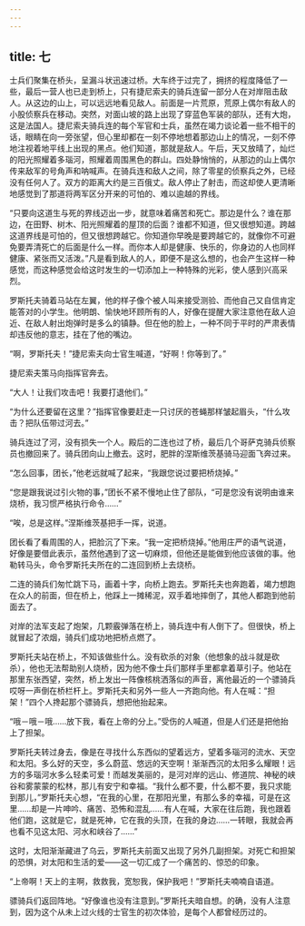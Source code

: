 ```yaml
---
---
---
```

title: 七
---



士兵们聚集在桥头，呈漏斗状迅速过桥。大车终于过完了，拥挤的程度降低了一些，最后一营人也已走到桥上，只有捷尼索夫的骑兵连留一部分人在对岸阻击敌人。从这边的山上，可以远远地看见敌人。前面是一片荒原，荒原上偶尔有敌人的小股侦察兵在移动。突然，对面山坡的路上出现了穿蓝色军装的部队，还有大炮，这是法国人。捷尼索夫骑兵连的每个军官和士兵，虽然在竭力谈论着一些不相干的话，眼睛在向一旁张望，但心里却都在一刻不停地想着那边山上的情况，一刻不停地注视着地平线上出现的黑点。他们知道，那就是敌人。午后，天又放晴了，灿烂的阳光照耀着多瑙河，照耀着周围黑色的群山。四处静悄悄的，从那边的山上偶尔传来敌军的号角声和呐喊声。在骑兵连和敌人之间，除了零星的侦察兵之外，已经没有任何人了。双方的距离大约是三百俄丈。敌人停止了射击，而这却使人更清晰地感觉到了那道将两军区分开来的可怕的、难以逾越的界线。

“只要向这道生与死的界线迈出一步，就意味着痛苦和死亡。那边是什么？谁在那边，在田野、树木、阳光照耀着的屋顶的后面？谁都不知道，但又很想知道。跨越这道界线是可怕的，但又很想跨越它。你知道你早晚是要跨越它的，就像你不可避免要弄清死亡的后面是什么一样。而你本人却是健康、快乐的，你身边的人也同样健康、紧张而又活泼。”凡是看到敌人的人，即便不是这么想的，也会产生这样一种感觉，而这种感觉会给这时发生的一切添加上一种特殊的光彩，使人感到兴高采烈。

罗斯托夫骑着马站在左翼，他的样子像个被人叫来接受测验、而他自己又自信肯定能答对的小学生。他明朗、愉快地环顾所有的人，好像在提醒大家注意他在敌人迫近、在敌人射出炮弹时是多么的镇静。但在他的脸上，一种不同于平时的严肃表情却违反他的意志，挂在了他的嘴边。

“啊，罗斯托夫！”捷尼索夫向士官生喊道，“好啊！你等到了。”

捷尼索夫策马向指挥官奔去。

“大人！让我们攻击吧！我要打退他们。”

“为什么还要留在这里？”指挥官像要赶走一只讨厌的苍蝇那样皱起眉头，“什么攻击？把队伍带过河去。”

骑兵连过了河，没有损失一个人。殿后的二连也过了桥，最后几个哥萨克骑兵侦察员也撤回来了。骑兵团向山上撤去。这时，肥胖的涅斯维茨基骑马迎面飞奔过来。

“怎么回事，团长，”他老远就喊了起来，“我跟您说过要把桥烧掉。”

“您是跟我说过引火物的事，”团长不紧不慢地止住了部队，“可是您没有说明由谁来烧桥，我习惯严格执行命令……”

“唉，总是这样。”涅斯维茨基把手一挥，说道。

团长看了看周围的人，把脸沉了下来。“我一定把桥烧掉。”他用庄严的语气说道，好像是要借此表示，虽然他遇到了这一切麻烦，但他还是能做到他应该做的事。他勒转马头，命令罗斯托夫所在的二连回到桥上去烧桥。

二连的骑兵们匆忙跳下马，画着十字，向桥上跑去。罗斯托夫也奔跑着，竭力想跑在众人的前面，但在桥上，他踩上一摊稀泥，双手着地摔倒了，其他人都跑到他前面去了。

对岸的法军支起了炮架，几颗霰弹落在桥上，骑兵连中有人倒下了。但很快，桥上就冒起了浓烟，骑兵们成功地把桥点燃了。

罗斯托夫站在桥上，不知该做些什么。没有砍杀的对象（他想象的战斗就是砍杀），他也无法帮助别人烧桥，因为他不像士兵们那样手里都拿着草引子。他站在那里东张西望，突然，桥上发出一阵像核桃洒落似的声音，离他最近的一个骠骑兵哎呀一声倒在桥栏杆上。罗斯托夫和另外一些人一齐跑向他。有人在喊：“担架！”四个人搀起那个骠骑兵，想把他抬起来。

“哦－哦－哦……放下我，看在上帝的分上。”受伤的人喊道，但是人们还是把他抬上了担架。

罗斯托夫转过身去，像是在寻找什么东西似的望着远方，望着多瑙河的流水、天空和太阳。多么好的天空，多么蔚蓝、悠远的天空啊！渐渐西沉的太阳多么耀眼！远方的多瑙河水多么轻柔可爱！而越发美丽的，是河对岸的远山、修道院、神秘的峡谷和雾蒙蒙的松林，那儿有安宁和幸福。“我什么都不要，什么都不要，我只求能到那儿，”罗斯托夫心想，“在我的心里，在那阳光里，有那么多的幸福，可是在这里……却是一片呻吟、痛苦、恐怖和混乱……有人在喊，大家在往后跑，我也跟着他们跑，这就是它，就是死神，它在我的头顶，在我的身边……一转眼，我就会再也看不见这太阳、河水和峡谷了……”

这时，太阳渐渐藏进了乌云，罗斯托夫前面又出现了另外几副担架。对死亡和担架的恐惧，对太阳和生活的爱——这一切汇成了一个痛苦的、惊恐的印象。

“上帝啊！天上的主啊，救救我，宽恕我，保护我吧！”罗斯托夫喃喃自语道。

骠骑兵们返回阵地。“好像谁也没有注意到。”罗斯托夫暗自想。的确，没有人注意到，因为这个从未上过火线的士官生的初次体验，是每个人都曾经历过的。
